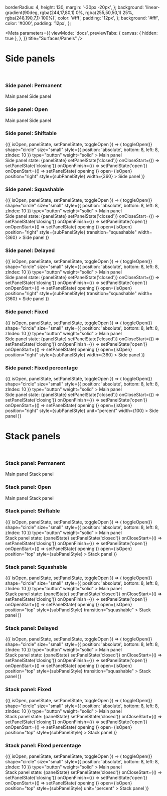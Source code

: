 
  borderRadius: 4,
  height: 130,
  margin: '-30px -20px',
};
  background: 'linear-gradient(90deg, rgba(244,17,80,1) 0%, rgba(255,50,50,1) 25%, rgba(248,190,7,1) 100%)',
  color: '#fff',
  padding: '12px',
};
  background: '#fff',
  color: '#000',
  padding: '12px',
};

<Meta
  parameters={{
    viewMode: 'docs',
    previewTabs: {
      canvas: { hidden: true },
    },
  }}
  title="Surfaces/Panels"
/>

<PageTitle src="components/Panels" title="Panels" />

# Side panels

<br />

### Side panel: Permanent

<Canvas>
  <Story name="Side panel: Permanent">
    <PanelContainer orientation="vertical" style={panelContainerStyle}>
      <MainPanel style={mainPanelStyle}>Main panel</MainPanel>
      <PermanentSidePanel position="right" style={subPanelStyle} width={360}>
        Side panel
      </PermanentSidePanel>
    </PanelContainer>
  </Story>
</Canvas>

### Side panel: Open

<Canvas>
  <Story name="Side panel: Open">
    <PanelContainer orientation="vertical" style={panelContainerStyle}>
      <MainPanel style={mainPanelStyle}>Main panel</MainPanel>
      <SidePanel open position="right" style={subPanelStyle} width={360}>
        Side panel
      </SidePanel>
    </PanelContainer>
  </Story>
</Canvas>

### Side panel: Shiftable

<Canvas>
  <Story name="Side panel: Shiftable">
    <PanelsWrapper isOpen>
      {({ isOpen, panelState, setPanelState, toggleOpen }) => (
        <React.Fragment>
          <PanelContainer orientation="vertical" style={panelContainerStyle}>
            <IconButton
              color="white"
              onClick={() => toggleOpen()}
              shape="circle"
              size="small"
              style={{ position: 'absolute', bottom: 8, left: 8, zIndex: 10 }}
              type="button"
              weight="solid"
            >
              <RightPanelIcon size={14} />
            </IconButton>
            <MainPanel style={mainPanelStyle}>
              Main panel
              <br />
              Side panel state: {panelState}
            </MainPanel>
            <SidePanel
              onCloseFinish={() => setPanelState('closed')}
              onCloseStart={() => setPanelState('closing')}
              onOpenFinish={() => setPanelState('open')}
              onOpenStart={() => setPanelState('opening')}
              open={isOpen}
              position="right"
              style={subPanelStyle}
              width={360}
            >
              Side panel
            </SidePanel>
          </PanelContainer>
        </React.Fragment>
      )}
    </PanelsWrapper>
  </Story>
</Canvas>

### Side panel: Squashable

<Canvas>
  <Story name="Side panel: Squashable">
    <PanelsWrapper isOpen>
      {({ isOpen, panelState, setPanelState, toggleOpen }) => (
        <React.Fragment>
          <PanelContainer orientation="vertical" style={panelContainerStyle}>
            <IconButton
              color="white"
              onClick={() => toggleOpen()}
              shape="circle"
              size="small"
              style={{ position: 'absolute', bottom: 8, left: 8, zIndex: 10 }}
              type="button"
              weight="solid"
            >
              <RightPanelIcon size={14} />
            </IconButton>
            <MainPanel style={mainPanelStyle}>
              Main panel
              <br />
              Side panel state: {panelState}
            </MainPanel>
            <SidePanel
              onCloseFinish={() => setPanelState('closed')}
              onCloseStart={() => setPanelState('closing')}
              onOpenFinish={() => setPanelState('open')}
              onOpenStart={() => setPanelState('opening')}
              open={isOpen}
              position="right"
              style={subPanelStyle}
              transition="squashable"
              width={360}
            >
              Side panel
            </SidePanel>
          </PanelContainer>
        </React.Fragment>
      )}
    </PanelsWrapper>
  </Story>
</Canvas>

### Side panel: Delayed

<Canvas>
  <Story name="Side panel: Delayed">
    <PanelsWrapper isOpen>
      {({ isOpen, panelState, setPanelState, toggleOpen }) => (
        <React.Fragment>
          <PanelContainer orientation="vertical" style={panelContainerStyle}>
            <IconButton
              color="white"
              onClick={() => toggleOpen()}
              shape="circle"
              size="small"
              style={{ position: 'absolute', bottom: 8, left: 8, zIndex: 10 }}
              type="button"
              weight="solid"
            >
              <RightPanelIcon size={14} />
            </IconButton>
            <MainPanel style={mainPanelStyle}>
              Main panel
              <br />
              Side panel state: {panelState}
            </MainPanel>
            <SidePanel
              delay={500}
              onCloseFinish={() => setPanelState('closed')}
              onCloseStart={() => setPanelState('closing')}
              onOpenFinish={() => setPanelState('open')}
              onOpenStart={() => setPanelState('opening')}
              open={isOpen}
              position="right"
              style={subPanelStyle}
              transition="squashable"
              width={360}
            >
              Side panel
            </SidePanel>
          </PanelContainer>
        </React.Fragment>
      )}
    </PanelsWrapper>
  </Story>
</Canvas>

### Side panel: Fixed

<Canvas>
  <Story name="Side panel: Fixed">
    <PanelsWrapper isOpen>
      {({ isOpen, panelState, setPanelState, toggleOpen }) => (
        <React.Fragment>
          <PanelContainer orientation="vertical" style={panelContainerStyle}>
            <IconButton
              color="white"
              onClick={() => toggleOpen()}
              shape="circle"
              size="small"
              style={{ position: 'absolute', bottom: 8, left: 8, zIndex: 10 }}
              type="button"
              weight="solid"
            >
              <RightPanelIcon size={14} />
            </IconButton>
            <MainPanel style={mainPanelStyle}>
              Main panel
              <br />
              Side panel state: {panelState}
            </MainPanel>
            <SidePanel
              fixed
              onCloseFinish={() => setPanelState('closed')}
              onCloseStart={() => setPanelState('closing')}
              onOpenFinish={() => setPanelState('open')}
              onOpenStart={() => setPanelState('opening')}
              open={isOpen}
              position="right"
              style={subPanelStyle}
              width={360}
            >
              Side panel
            </SidePanel>
          </PanelContainer>
        </React.Fragment>
      )}
    </PanelsWrapper>
  </Story>
</Canvas>

### Side panel: Fixed percentage

<Canvas>
  <Story name="Side panel: Fixed percentage">
    <PanelsWrapper isOpen>
      {({ isOpen, panelState, setPanelState, toggleOpen }) => (
        <React.Fragment>
          <PanelContainer orientation="vertical" style={panelContainerStyle}>
            <IconButton
              color="white"
              onClick={() => toggleOpen()}
              shape="circle"
              size="small"
              style={{ position: 'absolute', bottom: 8, left: 8, zIndex: 10 }}
              type="button"
              weight="solid"
            >
              <RightPanelIcon size={14} />
            </IconButton>
            <MainPanel style={mainPanelStyle}>
              Main panel
              <br />
              Side panel state: {panelState}
            </MainPanel>
            <SidePanel
              fixed
              onCloseFinish={() => setPanelState('closed')}
              onCloseStart={() => setPanelState('closing')}
              onOpenFinish={() => setPanelState('open')}
              onOpenStart={() => setPanelState('opening')}
              open={isOpen}
              position="right"
              style={subPanelStyle}
              unit="percent"
              width={100}
            >
              Side panel
            </SidePanel>
          </PanelContainer>
        </React.Fragment>
      )}
    </PanelsWrapper>
  </Story>
</Canvas>

# Stack panels

<br />

### Stack panel: Permanent

<Canvas>
  <Story name="Stack panel: Permanent">
    <PanelContainer reverse orientation="horizontal" style={panelContainerStyle}>
      <MainPanel style={mainPanelStyle}>Main panel</MainPanel>
      <PermanentStackPanel height={40} position="top" style={subPanelStyle}>
        Stack panel
      </PermanentStackPanel>
    </PanelContainer>
  </Story>
</Canvas>

### Stack panel: Open

<Canvas>
  <Story name="Stack panel: Open">
    <PanelContainer reverse orientation="horizontal" style={panelContainerStyle}>
      <MainPanel style={mainPanelStyle}>Main panel</MainPanel>
      <StackPanel open height={40} position="top" style={subPanelStyle}>
        Stack panel
      </StackPanel>
    </PanelContainer>
  </Story>
</Canvas>

### Stack panel: Shiftable

<Canvas>
  <Story name="Stack panel: Shiftable">
    <PanelsWrapper isOpen>
      {({ isOpen, panelState, setPanelState, toggleOpen }) => (
        <React.Fragment>
          <PanelContainer reverse orientation="horizontal" style={panelContainerStyle}>
            <IconButton
              color="white"
              onClick={() => toggleOpen()}
              shape="circle"
              size="small"
              style={{ position: 'absolute', bottom: 8, left: 8, zIndex: 10 }}
              type="button"
              weight="solid"
            >
              <RightPanelIcon size={14} />
            </IconButton>
            <MainPanel style={mainPanelStyle}>
              Main panel
              <br />
              Stack panel state: {panelState}
            </MainPanel>
            <StackPanel
              height={40}
              onCloseFinish={() => setPanelState('closed')}
              onCloseStart={() => setPanelState('closing')}
              onOpenFinish={() => setPanelState('open')}
              onOpenStart={() => setPanelState('opening')}
              open={isOpen}
              position="top"
              style={subPanelStyle}
            >
              Stack panel
            </StackPanel>
          </PanelContainer>
        </React.Fragment>
      )}
    </PanelsWrapper>
  </Story>
</Canvas>

### Stack panel: Squashable

<Canvas>
  <Story name="Stack panel: Squashable">
    <PanelsWrapper isOpen>
      {({ isOpen, panelState, setPanelState, toggleOpen }) => (
        <React.Fragment>
          <PanelContainer reverse orientation="horizontal" style={panelContainerStyle}>
            <IconButton
              color="white"
              onClick={() => toggleOpen()}
              shape="circle"
              size="small"
              style={{ position: 'absolute', bottom: 8, left: 8, zIndex: 10 }}
              type="button"
              weight="solid"
            >
              <RightPanelIcon size={14} />
            </IconButton>
            <MainPanel style={mainPanelStyle}>
              Main panel
              <br />
              Stack panel state: {panelState}
            </MainPanel>
            <StackPanel
              height={40}
              onCloseFinish={() => setPanelState('closed')}
              onCloseStart={() => setPanelState('closing')}
              onOpenFinish={() => setPanelState('open')}
              onOpenStart={() => setPanelState('opening')}
              open={isOpen}
              position="top"
              style={subPanelStyle}
              transition="squashable"
            >
              Stack panel
            </StackPanel>
          </PanelContainer>
        </React.Fragment>
      )}
    </PanelsWrapper>
  </Story>
</Canvas>

### Stack panel: Delayed

<Canvas>
  <Story name="Stack panel: Delayed">
    <PanelsWrapper isOpen>
      {({ isOpen, panelState, setPanelState, toggleOpen }) => (
        <React.Fragment>
          <PanelContainer reverse orientation="horizontal" style={panelContainerStyle}>
            <IconButton
              color="white"
              onClick={() => toggleOpen()}
              shape="circle"
              size="small"
              style={{ position: 'absolute', bottom: 8, left: 8, zIndex: 10 }}
              type="button"
              weight="solid"
            >
              <RightPanelIcon size={14} />
            </IconButton>
            <MainPanel style={mainPanelStyle}>
              Main panel
              <br />
              Stack panel state: {panelState}
            </MainPanel>
            <StackPanel
              delay={500}
              height={40}
              onCloseFinish={() => setPanelState('closed')}
              onCloseStart={() => setPanelState('closing')}
              onOpenFinish={() => setPanelState('open')}
              onOpenStart={() => setPanelState('opening')}
              open={isOpen}
              position="top"
              style={subPanelStyle}
              transition="squashable"
            >
              Stack panel
            </StackPanel>
          </PanelContainer>
        </React.Fragment>
      )}
    </PanelsWrapper>
  </Story>
</Canvas>

### Stack panel: Fixed

<Canvas>
  <Story name="Stack panel: Fixed">
    <PanelsWrapper isOpen>
      {({ isOpen, panelState, setPanelState, toggleOpen }) => (
        <React.Fragment>
          <PanelContainer reverse orientation="horizontal" style={panelContainerStyle}>
            <IconButton
              color="white"
              onClick={() => toggleOpen()}
              shape="circle"
              size="small"
              style={{ position: 'absolute', bottom: 8, left: 8, zIndex: 10 }}
              type="button"
              weight="solid"
            >
              <RightPanelIcon size={14} />
            </IconButton>
            <MainPanel style={mainPanelStyle}>
              Main panel
              <br />
              Stack panel state: {panelState}
            </MainPanel>
            <StackPanel
              fixed
              height={40}
              onCloseFinish={() => setPanelState('closed')}
              onCloseStart={() => setPanelState('closing')}
              onOpenFinish={() => setPanelState('open')}
              onOpenStart={() => setPanelState('opening')}
              open={isOpen}
              position="top"
              style={subPanelStyle}
            >
              Stack panel
            </StackPanel>
          </PanelContainer>
        </React.Fragment>
      )}
    </PanelsWrapper>
  </Story>
</Canvas>

### Stack panel: Fixed percentage

<Canvas>
  <Story name="Stack panel: Fixed percentage">
    <PanelsWrapper isOpen>
      {({ isOpen, panelState, setPanelState, toggleOpen }) => (
        <React.Fragment>
          <PanelContainer reverse orientation="horizontal" style={panelContainerStyle}>
            <IconButton
              color="white"
              onClick={() => toggleOpen()}
              shape="circle"
              size="small"
              style={{ position: 'absolute', bottom: 8, left: 8, zIndex: 10 }}
              type="button"
              weight="solid"
            >
              <RightPanelIcon size={14} />
            </IconButton>
            <MainPanel style={mainPanelStyle}>
              Main panel
              <br />
              Stack panel state: {panelState}
            </MainPanel>
            <StackPanel
              fixed
              height={100}
              onCloseFinish={() => setPanelState('closed')}
              onCloseStart={() => setPanelState('closing')}
              onOpenFinish={() => setPanelState('open')}
              onOpenStart={() => setPanelState('opening')}
              open={isOpen}
              position="top"
              style={subPanelStyle}
              unit="percent"
            >
              Stack panel
            </StackPanel>
          </PanelContainer>
        </React.Fragment>
      )}
    </PanelsWrapper>
  </Story>
</Canvas>
